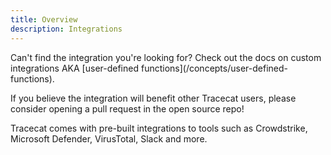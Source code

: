 ```yaml
---
title: Overview
description: Integrations
---
```


<Tip>
Can't find the integration you're looking for?
Check out the docs on custom integrations AKA [user-defined functions](/concepts/user-defined-functions).

If you believe the integration will benefit other Tracecat users,
please consider opening a pull request in the open source repo!
</Tip>

Tracecat comes with pre-built integrations to tools such as Crowdstrike, Microsoft Defender, VirusTotal, Slack and more.
